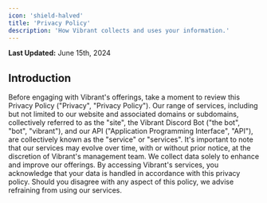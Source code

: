 ```yaml
---
icon: 'shield-halved'
title: 'Privacy Policy'
description: 'How Vibrant collects and uses your information.'
---
```


**Last Updated:** June 15th, 2024

## Introduction
Before engaging with Vibrant's offerings, take a moment to review this Privacy Policy ("Privacy", "Privacy Policy"). Our range of services, including but not limited to our website and associated domains or subdomains, collectively referred to as the "site", the Vibrant Discord Bot ("the bot", "bot", "vibrant"), and our API ("Application Programming Interface", "API"), are collectively known as the "service" or "services". It's important to note that our services may evolve over time, with or without prior notice, at the discretion of Vibrant's management team.
We collect data solely to enhance and improve our offerings. By accessing Vibrant's services, you acknowledge that your data is handled in accordance with this privacy policy. Should you disagree with any aspect of this policy, we advise refraining from using our services.








